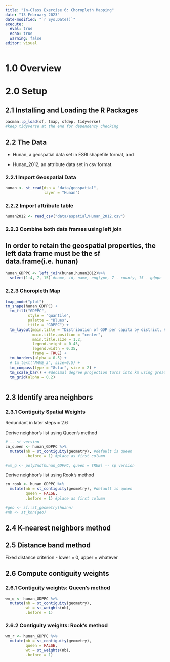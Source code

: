 ```yaml
---
title: "In-Class Exercise 6: Choropleth Mapping"
date: "13 February 2023"
date-modified: "`r Sys.Date()`"
execute: 
  eval: true
  echo: true
  warning: false
editor: visual
---
```


# 1.0 Overview

# 2.0 Setup

## 2.1 Installing and Loading the R Packages

```r
pacman::p_load(sf, tmap, sfdep, tidyverse)
#keep tidyverse at the end for dependency checking
```

## 2.2 The Data

-   Hunan, a geospatial data set in ESRI shapefile format, and

-   Hunan_2012, an attribute data set in csv format.

### 2.2.1 Import Geospatial Data

```r
hunan <- st_read(dsn = "data/geospatial", 
                 layer = "Hunan")
```

### 2.2.2 Import attribute table

```r
hunan2012 <- read_csv("data/aspatial/Hunan_2012.csv")
```

### 2.2.3 Combine both data frames using left join

::: callout-important
## In order to retain the geospatial properties, the left data frame must be the sf data.frame(i.e. hunan)
:::

```r
hunan_GDPPC <- left_join(hunan,hunan2012)%>%
  select(1:4, 7, 15) #name, id, name, engtype, 7 - county, 15 - gdppc
```

### 2.2.3 Choropleth Map

```r

tmap_mode("plot")
tm_shape(hunan_GDPPC) + 
  tm_fill("GDPPC",
          style = "quantile",
          palette = "Blues",
          title = "GDPPC") + 
  tm_layout(main.title = "Distribution of GDP per capita by district, Hunan Province",
            main.title.position = "center",
            main.title.size = 1.2,
            legend.height = 0.45,
            legend.width = 0.35,
            frame = TRUE) + 
  tm_borders(alpha = 0.5) + 
  # tm_text("NAME_3", size=0.5) + 
  tm_compass(type = "8star", size = 2) + 
  tm_scale_bar() + #decimal degree projection turns into km using great circle calculation 
  tm_grid(alpha = 0.2)



```

## 2.3 Identify area neighbors

### 2.3.1 Contiguity Spatial Weights

Redundant in later steps = 2.6

Derive neighbor's list using Queen's method

```r
# -- st version
cn_queen <- hunan_GDPPC %>%
  mutate(nb = st_contiguity(geometry), #default is queen
         .before = 1) #place as first column

#wm_q <- poly2nd(hunan_GDPPC, queen = TRUE) -- sp version
```

Derive neighbor's list using Rook's method

```r
cn_rook <- hunan_GDPPC %>%
  mutate(nb = st_contiguity(geometry), #default is queen
         queen = FALSE,
         .before = 1) #place as first column
```

```r
#geo <- sf::st_geometry(huann)
#nb <- st_knn(geo)

```

## 2.4 K-nearest neighbors method

## 2.5 Distance band method

Fixed distance criterion - lower = 0, upper = whatever

## 2.6 Compute contiguity weights

### 2.6.1 Contiguity weights: Queen's method

```r
wm_q <- hunan_GDPPC %>%
  mutate(nb = st_contiguity(geometry),
         wt = st_weights(nb),
         .before = 1)
```

### 2.6.2 Contiguity weights: Rook's method

```r
wm_r <- hunan_GDPPC %>%
  mutate(nb = st_contiguity(geometry),
         queen = FALSE,
         wt = st_weights(nb),
         .before = 1)
```
